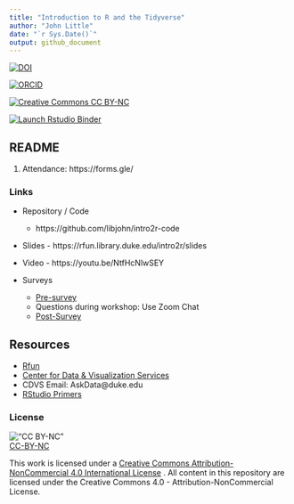 ```yaml
---
title: "Introduction to R and the Tidyverse"
author: "John Little"
date: "`r Sys.Date()`"
output: github_document
---
```

<!-- Edit the README.Rmd.  Readme.md is auto generated --> 

<!-- badges: start -->
<!-- [![DOI](https://zenodo.org/badge/220037220.svg)](https://zenodo.org/badge/latestdoi/220037220) -->
[![DOI](https://img.shields.io/badge/DOI-10.5281%2Fzenodo.3733771-blue "DOI")](https://doi.org/10.5281/zenodo.3733771)

[![ORCID](https://img.shields.io/badge/ORCID-0000--0002--3600--0972-A6CE39?logo=ORCID&logoColor=A6CE39 "ORCID")](https://orcid.org/0000-0002-3600-0972)

[![Creative Commons CC BY-NC](https://img.shields.io/badge/Creative Commons-BY--NC-EF9421?logo=creative commons&logoColor=EF9421 "CC BY-NC")](https://creativecommons.org/licenses/by-nc-nd/4.0/)  

[![Launch Rstudio Binder](http://mybinder.org/badge_logo.svg "Launch RStudio Binder")](https://mybinder.org/v2/gh/libjohn/intro2r-code/master?urlpath=rstudio)
<!-- badges: end -->


## README

1. Attendance:  https://forms.gle/

### Links

- Repository / Code

    - https://github.com/libjohn/intro2r-code
    
- Slides - https://rfun.library.duke.edu/intro2r/slides

- Video - https://youtu.be/NtfHcNlwSEY

- Surveys

    - [Pre-survey](https://forms.gle/BpqwQLwArSddVerz5)
    - Questions during workshop:  Use Zoom Chat
    - [Post-Survey](https://forms.gle/xKTVmtijMJYVAFxB9)
    
## Resources

- [Rfun](https://rfun.library.duke.edu/)
- [Center for Data & Visualization Services](https://library.duke.edu/data/)
- CDVS Email:  AskData@duke.edu
- [RStudio Primers](https://rstudio.cloud/learn/primers/)


### License

!["CC BY-NC"](images/by-nc88x31.png)<br>
[CC-BY-NC](https://creativecommons.org/licenses/by-nc/4.0/)  

This work is licensed under a [Creative Commons Attribution-NonCommercial 4.0 International License](http://creativecommons.org/licenses/by-nc/4.0/)
</a>.
All content in this repository are licensed under the Creative Commons 4.0 - Attribution-NonCommercial License.


